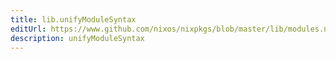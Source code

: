 ```yaml
---
title: lib.unifyModuleSyntax
editUrl: https://www.github.com/nixos/nixpkgs/blob/master/lib/modules.nix#L452C23
description: unifyModuleSyntax
---
```




<LinkCard
    title="Contribute Now!"
    description="API Documentation is done in our source code"
    href="https://www.github.com/nixos/nixpkgs/blob/master/lib/modules.nix#L452C23"
/>

